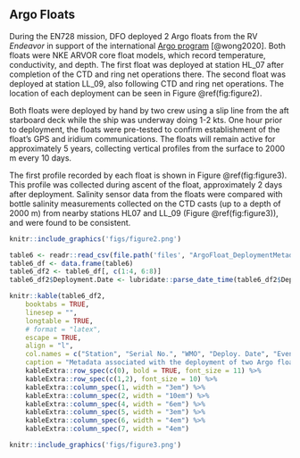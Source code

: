 
## Argo Floats {#argo-floats}

During the EN728 mission, DFO deployed 2 Argo floats from the RV _Endeavor_ in support of the international [Argo program](https://argo.ucsd.edu/) [@wong2020]. Both floats were NKE ARVOR core float models, which record temperature, conductivity, and depth. The first float was deployed at station HL_07 after completion of the CTD and ring net operations there. The second float was deployed at station LL_09, also following CTD and ring net operations. The location of each deployment can be seen in Figure \@ref(fig:figure2).

Both floats were deployed by hand by two crew using a slip line from the aft starboard deck while the ship was underway doing 1-2 kts. One hour prior to deployment, the floats were pre-tested to confirm establishment of the float's GPS and iridium communications. The floats will remain active for approximately 5 years, collecting vertical profiles from the surface to 2000 m every 10 days. 

The first profile recorded by each float is shown in Figure \@ref(fig:figure3). This profile was collected during ascent of the float, approximately 2 days after deployment. Salinity sensor data from the floats were compared with bottle salinity measurements collected on the CTD casts (up to a depth of 2000 m) from nearby stations HL07 and LL_09 (Figure \@ref(fig:figure3)), and were found to be consistent.

\hspace*{-0.2in}


```{r figure2, include=TRUE, echo=FALSE, out.width="90%", fig.cap="Location of the Argo float deployments conducted during the 2025 spring AZMP survey (EN728). Solid lines show the Argo profile and square markers on the salinity plots represent bottle salinity measurements collected from the CTD-Rosette casts at stations HL_07 and LL_09, and measured using a salinometer."}
knitr::include_graphics('figs/figure2.png')

```

\clearpage

```{r table6, results="asis", include=TRUE, echo=FALSE}

table6 <- readr::read_csv(file.path('files', "ArgoFloat_DeploymentMetadata_EN728.csv"))
table6_df <- data.frame(table6)
table6_df2 <- table6_df[, c(1:4, 6:8)]
table6_df2$Deployment.Date <- lubridate::parse_date_time(table6_df2$Deployment.Date, c('mdy')) #enter the existing format, which is mm/dd/yyyy

knitr::kable(table6_df2, 
    booktabs = TRUE,
    linesep = "",
    longtable = TRUE,
    # format = "latex",
    escape = TRUE,
    align = "l",
    col.names = c("Station", "Serial No.", "WMO", "Deploy. Date", "Event", "Lat. (DD)", "Lon. (DD)"),
    caption = "Metadata associated with the deployment of two Argo floats during the 2025 spring AZMP survey (EN728). The WMO and serial numbers (S/N) of each float are provided, along with the time of magnet removal and deployment (UTC), and associated date, event, station, and latitude and longitude (in decimal degrees) of deployment.") %>%
    kableExtra::row_spec(c(0), bold = TRUE, font_size = 11) %>%
    kableExtra::row_spec(c(1,2), font_size = 10) %>%
    kableExtra::column_spec(1, width = "3em") %>%
    kableExtra::column_spec(2, width = "10em") %>%
    kableExtra::column_spec(4, width = "6em") %>%
    kableExtra::column_spec(5, width = "3em") %>%
    kableExtra::column_spec(6, width = "4em") %>%
    kableExtra::column_spec(7, width = "4em")


```



```{r figure3, include=TRUE, echo=FALSE, fig.cap="Initial profile for Argo floats 4902699 and 4902702 deployed at stations HL_07 and LL_09 respectively, during the 2025 spring AZMP mission (EN728)."}
knitr::include_graphics('figs/figure3.png')
```


\clearpage
